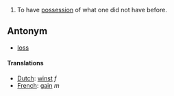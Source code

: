 #To have [[possession]] of what one did not have before.

==Antonym==
*[[loss]]

====Translations====
*[[Dutch]]: [[winst]] ''f''
*[[French]]: [[gain]] ''m''